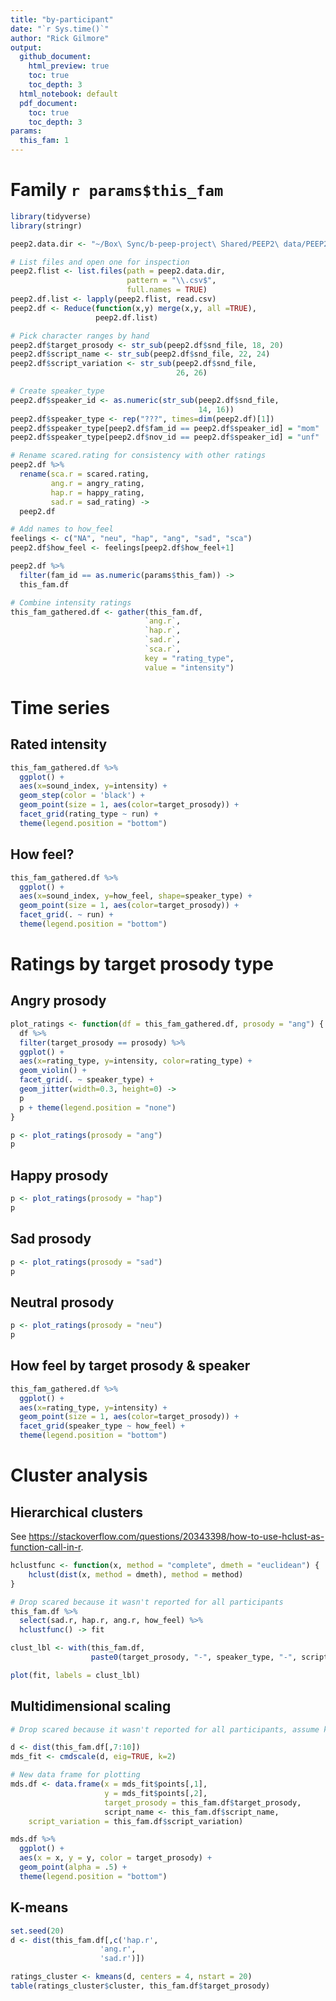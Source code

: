 ```yaml
---
title: "by-participant"
date: "`r Sys.time()`"
author: "Rick Gilmore"
output:
  github_document:
    html_preview: true
    toc: true
    toc_depth: 3
  html_notebook: default
  pdf_document:
    toc: true
    toc_depth: 3
params: 
  this_fam: 1 
---
```


# Family `r params$this_fam`

```r
library(tidyverse)
library(stringr)
```

```r
peep2.data.dir <- "~/Box\ Sync/b-peep-project\ Shared/PEEP2\ data/PEEP2\ Home\ visit\ behavioural\ data/"

# List files and open one for inspection
peep2.flist <- list.files(path = peep2.data.dir, 
                          pattern = "\\.csv$", 
                          full.names = TRUE)
peep2.df.list <- lapply(peep2.flist, read.csv)
peep2.df <- Reduce(function(x,y) merge(x,y, all =TRUE),
                   peep2.df.list)

# Pick character ranges by hand
peep2.df$target_prosody <- str_sub(peep2.df$snd_file, 18, 20)
peep2.df$script_name <- str_sub(peep2.df$snd_file, 22, 24)
peep2.df$script_variation <- str_sub(peep2.df$snd_file, 
                                     26, 26)

# Create speaker_type
peep2.df$speaker_id <- as.numeric(str_sub(peep2.df$snd_file,
                                          14, 16))
peep2.df$speaker_type <- rep("???", times=dim(peep2.df)[1])
peep2.df$speaker_type[peep2.df$fam_id == peep2.df$speaker_id] = "mom"
peep2.df$speaker_type[peep2.df$nov_id == peep2.df$speaker_id] = "unf"

# Rename scared.rating for consistency with other ratings
peep2.df %>% 
  rename(sca.r = scared.rating,
         ang.r = angry_rating,
         hap.r = happy_rating,
         sad.r = sad_rating) ->
  peep2.df

# Add names to how_feel
feelings <- c("NA", "neu", "hap", "ang", "sad", "sca")
peep2.df$how_feel <- feelings[peep2.df$how_feel+1]
```

```r
peep2.df %>%
  filter(fam_id == as.numeric(params$this_fam)) ->
  this_fam.df
```

```r
# Combine intensity ratings
this_fam_gathered.df <- gather(this_fam.df, 
                              `ang.r`, 
                              `hap.r`, 
                              `sad.r`, 
                              `sca.r`, 
                              key = "rating_type", 
                              value = "intensity")
```

# Time series

## Rated intensity

```r
this_fam_gathered.df %>%
  ggplot() +
  aes(x=sound_index, y=intensity) +
  geom_step(color = 'black') +
  geom_point(size = 1, aes(color=target_prosody)) +
  facet_grid(rating_type ~ run) +
  theme(legend.position = "bottom")
```

## How feel?

```r
this_fam_gathered.df %>%
  ggplot() +
  aes(x=sound_index, y=how_feel, shape=speaker_type) +
  geom_point(size = 1, aes(color=target_prosody)) +
  facet_grid(. ~ run) +
  theme(legend.position = "bottom")
```

# Ratings by target prosody type

## Angry prosody

```r
plot_ratings <- function(df = this_fam_gathered.df, prosody = "ang") {
  df %>%
  filter(target_prosody == prosody) %>%
  ggplot() +
  aes(x=rating_type, y=intensity, color=rating_type) +
  geom_violin() +
  facet_grid(. ~ speaker_type) +
  geom_jitter(width=0.3, height=0) ->
  p
  p + theme(legend.position = "none")
}

p <- plot_ratings(prosody = "ang")
p 
```

## Happy prosody

```r
p <- plot_ratings(prosody = "hap")
p
```

## Sad prosody

```r
p <- plot_ratings(prosody = "sad")
p
```

## Neutral prosody

```r
p <- plot_ratings(prosody = "neu")
p
```

## How feel by target prosody & speaker

```r
this_fam_gathered.df %>%
  ggplot() +
  aes(x=rating_type, y=intensity) +
  geom_point(size = 1, aes(color=target_prosody)) +
  facet_grid(speaker_type ~ how_feel) +
  theme(legend.position = "bottom")
```

# Cluster analysis

## Hierarchical clusters

See <https://stackoverflow.com/questions/20343398/how-to-use-hclust-as-function-call-in-r>.

```r
hclustfunc <- function(x, method = "complete", dmeth = "euclidean") {    
    hclust(dist(x, method = dmeth), method = method)
}
```

```r
# Drop scared because it wasn't reported for all participants
this_fam.df %>%
  select(sad.r, hap.r, ang.r, how_feel) %>%
  hclustfunc() -> fit

clust_lbl <- with(this_fam.df, 
                  paste0(target_prosody, "-", speaker_type, "-", script_name))

plot(fit, labels = clust_lbl)
```

## Multidimensional scaling

```r
# Drop scared because it wasn't reported for all participants, assume k=2 dimensions

d <- dist(this_fam.df[,7:10])
mds_fit <- cmdscale(d, eig=TRUE, k=2)

# New data frame for plotting
mds.df <- data.frame(x = mds_fit$points[,1],
                     y = mds_fit$points[,2],
                     target_prosody = this_fam.df$target_prosody,
                     script_name <- this_fam.df$script_name,
    script_variation = this_fam.df$script_variation)

mds.df %>%
  ggplot() +
  aes(x = x, y = y, color = target_prosody) +
  geom_point(alpha = .5) +
  theme(legend.position = "bottom")
```

## K-means

```r
set.seed(20)
d <- dist(this_fam.df[,c('hap.r',
                    'ang.r',
                    'sad.r')])

ratings_cluster <- kmeans(d, centers = 4, nstart = 20)
table(ratings_cluster$cluster, this_fam.df$target_prosody)
```




